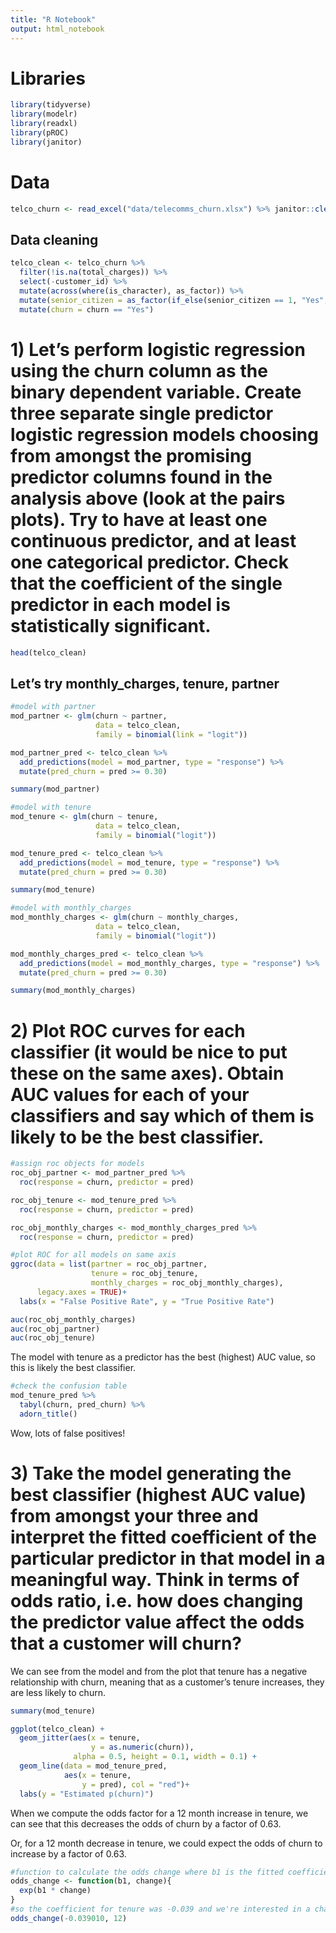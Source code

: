 ```yaml
---
title: "R Notebook"
output: html_notebook
---
```


# Libraries

```r
library(tidyverse)
library(modelr)
library(readxl)
library(pROC)
library(janitor)
```

# Data

```r
telco_churn <- read_excel("data/telecomms_churn.xlsx") %>% janitor::clean_names()
```

## Data cleaning

```r
telco_clean <- telco_churn %>%
  filter(!is.na(total_charges)) %>% 
  select(-customer_id) %>% 
  mutate(across(where(is_character), as_factor)) %>%
  mutate(senior_citizen = as_factor(if_else(senior_citizen == 1, "Yes", "No"))) %>% 
  mutate(churn = churn == "Yes")
```

# 1) Let’s perform logistic regression using the churn column as the binary dependent variable. Create three separate single predictor logistic regression models choosing from amongst the promising predictor columns found in the analysis above (look at the pairs plots). Try to have at least one continuous predictor, and at least one categorical predictor. Check that the coefficient of the single predictor in each model is statistically significant.

```r
head(telco_clean)
```

## Let's try monthly_charges, tenure, partner

```r
#model with partner
mod_partner <- glm(churn ~ partner,
                   data = telco_clean,
                   family = binomial(link = "logit"))

mod_partner_pred <- telco_clean %>% 
  add_predictions(model = mod_partner, type = "response") %>% 
  mutate(pred_churn = pred >= 0.30)

summary(mod_partner)
```

```r
#model with tenure
mod_tenure <- glm(churn ~ tenure,
                   data = telco_clean,
                   family = binomial("logit"))

mod_tenure_pred <- telco_clean %>% 
  add_predictions(model = mod_tenure, type = "response") %>% 
  mutate(pred_churn = pred >= 0.30)

summary(mod_tenure)

```

```r
#model with monthly_charges
mod_monthly_charges <- glm(churn ~ monthly_charges,
                   data = telco_clean,
                   family = binomial("logit"))

mod_monthly_charges_pred <- telco_clean %>% 
  add_predictions(model = mod_monthly_charges, type = "response") %>% 
  mutate(pred_churn = pred >= 0.30)

summary(mod_monthly_charges)

```



# 2) Plot ROC curves for each classifier (it would be nice to put these on the same axes). Obtain AUC values for each of your classifiers and say which of them is likely to be the best classifier.

```r
#assign roc objects for models
roc_obj_partner <- mod_partner_pred %>% 
  roc(response = churn, predictor = pred)

roc_obj_tenure <- mod_tenure_pred %>% 
  roc(response = churn, predictor = pred)

roc_obj_monthly_charges <- mod_monthly_charges_pred %>% 
  roc(response = churn, predictor = pred)

#plot ROC for all models on same axis
ggroc(data = list(partner = roc_obj_partner,
                  tenure = roc_obj_tenure,
                  monthly_charges = roc_obj_monthly_charges),
      legacy.axes = TRUE)+
  labs(x = "False Positive Rate", y = "True Positive Rate")
```

```r
auc(roc_obj_monthly_charges)
auc(roc_obj_partner)
auc(roc_obj_tenure)
```
The model with tenure as a predictor has the best (highest) AUC value, so this is likely the best classifier.

```r
#check the confusion table
mod_tenure_pred %>% 
  tabyl(churn, pred_churn) %>% 
  adorn_title()
```
Wow, lots of false positives!


# 3) Take the model generating the best classifier (highest AUC value) from amongst your three and interpret the fitted coefficient of the particular predictor in that model in a meaningful way. Think in terms of odds ratio, i.e. how does changing the predictor value affect the odds that a customer will churn?

We can see from the model and from the plot that tenure has a negative relationship with churn, meaning that as a customer's tenure increases, they are less likely to churn. 

```r
summary(mod_tenure)

ggplot(telco_clean) +
  geom_jitter(aes(x = tenure,
                  y = as.numeric(churn)),
              alpha = 0.5, height = 0.1, width = 0.1) +
  geom_line(data = mod_tenure_pred,
            aes(x = tenure,
                y = pred), col = "red")+
  labs(y = "Estimated p(churn)")
```
When we compute the odds factor for a 12 month increase in tenure, we can see that this decreases the odds of churn by a factor of 0.63. 

Or, for a 12 month decrease in tenure, we could expect the odds of churn to increase by a factor of 0.63.
  
```r
#function to calculate the odds change where b1 is the fitted coefficient for the predictor in a logistic regression model and change is the change in the units of the predictor
odds_change <- function(b1, change){
  exp(b1 * change)
}
#so the coefficient for tenure was -0.039 and we're interested in a change of 12 months in tenure
odds_change(-0.039010, 12)
```
